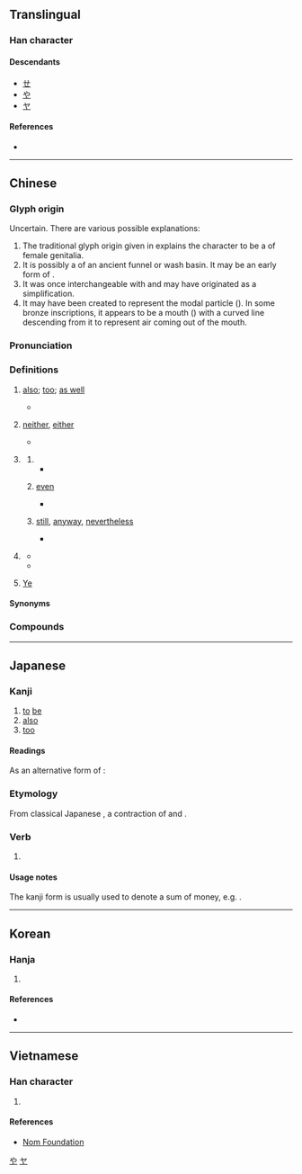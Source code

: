 {{also|せ|ㄝ}}
{{character info/new}}
==Translingual==
{{stroke order|stroke=3}}
{{stroke order|type=animate}}

===Han character===
{{Han char|rn=5|rad=乙|as=02|sn=3|four=44712|canj=PD|ids=⿻乜丨}}

====Descendants====
* [[ㄝ]]
* [[や]]
* [[ヤ]]

====References====
* {{Han ref|kx=0084.040|dkj=00171|dj=0170.040|hdz=10050.050|uh=4E5F|ud=20063|bh=A45D|bd=42077}}

[[Category:Han characters from which hiragana were derived|や]]
[[Category:Han characters from which katakana were derived|ヤ]]

----

==Chinese==
{{zh-forms|alt=𠃟,𦫴,𦬀,𠔄,𠃒}}

===Glyph origin===
{{Han etyl}}
Uncertain. There are various possible explanations:
# The traditional glyph origin given in ''{{w|Shuowen}}'' explains the character to be a {{liushu|p|nocap=1}} of female genitalia.
# It is possibly a {{liushu|p|nocap=1}} of an ancient funnel or wash basin. It may be an early form of {{zh-l|*匜}}.
# It was once interchangeable with {{zh-l|*它}} and may have originated as a simplification.
# It may have been created to represent the modal particle ({{zh-l|語氣詞}}). In some bronze inscriptions, it appears to be a mouth ({{zh-l|*口}}) with a curved line descending from it to represent air coming out of the mouth.

===Pronunciation===
{{zh-pron
|m=yě
|c=jaa5
|h=pfs=ya
|md=iâ
|mn=xm,zz,tw:iā/qz:iǎ/xm,zz,twv:ā/qz:ǎ
|mn-t=ia7
|w=3hha,3hhia
|ma=y
|mc=y
|oc=y
|cat=adv,part,pn
}}

===Definitions===
{{zh-hanzi}}

# [[also]]; [[too]]; [[as well]]
#: {{zh-x|我 也 去 了。|I '''also''' went.}}
#* {{zh-x|我 也 是 中國人。|I am Chinese '''too'''.}}
# {{lb|zh|in negative sentences}} [[neither]], [[either]]
#: {{zh-x|你 如果 不 去，我 也 不 去。|If you don't go, I won't '''either'''.}}
#* {{zh-x|我 也 沒有 看見 過 它。|I haven't seen it '''either'''.}}
# {{n-g|Used for emphasis.}}
#: {{zh-x|這 也 太 不像話 了。|This is way too outrageous.}}
## {{n-g|With object fronting.}}
##* {{zh-x|他 飯 也 不 吃，覺 也 不 睡。|(Disappointingly) he neither eats nor sleeps.}}
## {{n-g|Used in the {{lang|zh|[[連]]……也……}} constructions for stronger emphasis. Interchangeable with {{zh-l|*都}}.}} [[even]]
##* {{zh-x|他 連 畜生 也 不如，連 自己 的 父母 也 不 養活。|He is no better than an animal, because he doesn't even support his own parents.}}
## {{n-g|Used in the {{lang|zh|[[再]]……也……}} concessive constructions.}} [[still]], [[anyway]], [[nevertheless]]
##* {{zh-x|你 再 聰明，也 回答 不了{liǎo} 這 個 問題。|No matter how smart you are, you won't be able to answer this question.}}
# {{lb|zh|classical}} {{n-g|An emphatic final particle of strong affirmation or identity.}}
#* {{zh-x|生 而 知 之 者 ，上 也|Those who are born with the possession of knowledge are the highest class of men.|CL}}
#* {{zh-x|其 西 有 大 山，天下 至 高 者 也。|Laden with surrounding mountains, it is clearly the most supreme under heaven.|CL}}
# {{surname|lang=zh}} [[Ye]]

====Synonyms====
{{zh-dial}}

===Compounds===
{{zh-der|之乎者也|也不盡然|也不見得|也先|也可|也好|也是|也曾|也未可知|也波|也罷|也行|也許|也速該|也須|也麼哥|可也|撥風也似|暴雷也似|死也瞑目|溜之乎也|潑天也似|空空如也|箭也似的|維也納 |莫予毒也|莫余毒也|說也奇怪|阿也|飛也似的}}

{{zh-cat|Beginning}}

----

==Japanese==

===Kanji===
{{ja-kanji|grade=|rs=乙02}}

# [[to]] [[be]]
# [[also]]
# [[too]]

====Readings====
{{ja-readings
|goon=や, え
|kanon=や
|kun=なり-, また-
}}

As an alternative form of {{m|ja|迆}}:
{{ja-readings
|goon=い
|kanon=い
|kun=これ-
}}

===Etymology===
{{ja-kanjitab|なり|yomi=k}}
From classical Japanese {{m|ja|なり|tr=nari}}, a contraction of {{m|ja|に|tr=ni}} and {{m|ja|あり|tr=ari}}.

===Verb===
{{ja-verb|なり}}

# {{non-gloss definition|The classical Japanese copula “to be”, equivalent to modern Japanese {{m|ja|である|tr=de aru}} or {{m|ja|だ|tr=da}}.}}

====Usage notes====
The kanji form is usually used to denote a sum of money, e.g. {{m|ja|[[二]][[千]][[円]][[也]]|tr=nisen en nari}}. <!-- also in the Nyaruko OP "Koi wa KAOSU no Shimobe nari" -->

----

==Korean==

===Hanja===
{{ko-hanja|hangeul=야|rv=ya|mr=ya|eumhun=[[이끼]], [[어조사]]|ehrv=ikki, eojosa|ehmr=ikki, ǒjosa|ehy=}}

# {{defn|lang=ko|sort=乙02}}

====References====
* {{Hanja ref|nav=10439}}

----

==Vietnamese==

===Han character===
{{vi-hantu|[[dã]], [[dạ]], [[giã]]|rs=乙02}}

# {{defn|lang=vi|sort=乙02}}

====References====
* [http://nomfoundation.org/common/nom_details.php?codepoint=4e5f Nom Foundation]